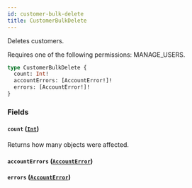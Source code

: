 ```yaml
---
id: customer-bulk-delete
title: CustomerBulkDelete
---
```


Deletes customers.

Requires one of the following permissions: MANAGE_USERS.

```graphql
type CustomerBulkDelete {
  count: Int!
  accountErrors: [AccountError!]!
  errors: [AccountError!]!
}
```

### Fields

#### `count` ([`Int`](../../../developer/api-reference/scalars/int))

Returns how many objects were affected.

#### `accountErrors` ([`AccountError`](../../../developer/api-reference/objects/account-error))

#### `errors` ([`AccountError`](../../../developer/api-reference/objects/account-error))
